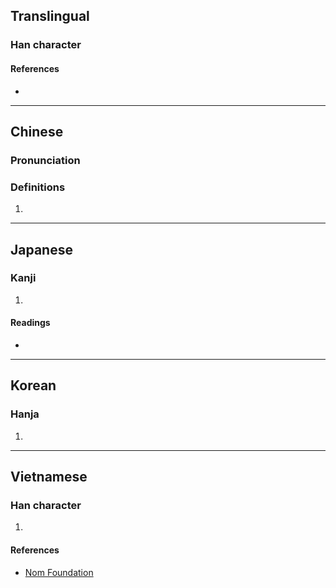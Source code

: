 {{character info/new}}
==Translingual==

===Han character===
{{Han char|rn=72|rad=日|as=06|sn=10|four=60113|canj=ALMO|ids=⿱日兆}}

====References====
* {{Han ref|kx=0494.210|dkj=13889|dj=0859.140|hdz=21508.150|uh=6641|ud=26177|bh=AED0|bd=44752}}

----
==Chinese==
{{zh-forms}}

===Pronunciation===
{{zh-pron
|m=Cháo
|m-s=
|c=siu6,ciu4
|c-t=
|g=
|h=pfs=
|j=
|md=
|mn=
|mn-t=
|w=
|x=
|mc=y
|oc=y
|cat=pn
}}

===Definitions===
{{zh-hanzi}}

# {{surname|lang=zh}}
----

==Japanese==

===Kanji===
{{ja-kanji|grade=|rs=日06}}

# {{defn|lang=ja|sort=日06}}

====Readings====
* {{ja-readings|on=[[ちょう]] (chō)|kun=[[あさ]] (asa)}}

----

==Korean==

===Hanja===
{{ko-hanja|hangeul=조|eumhun=|rv=jo|mr=cho|y=co}}

# {{defn|lang=ko|sort=日06}}


----

==Vietnamese==

===Han character===
{{vi-readings|rs=日06|hanviet=triều}}

# {{defn|lang=vi|sort=日06}}

====References====
* [http://nomfoundation.org/common/nom_details.php?codepoint=6641 Nom Foundation]